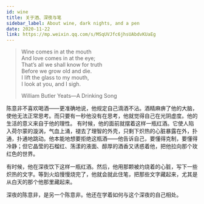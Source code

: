 ```yaml
---
id: wine
title: 关于酒、深夜与笔
sidebar_label: About wine, dark nights, and a pen
date: 2020-11-22
link: https://mp.weixin.qq.com/s/MSqUVJfc6jhsUAbdvKUaEg
---
```



<DocMetadataBanner frontMatter={frontMatter} />

> Wine comes in at the mouth  
> And love comes in at the eye;  
> That’s all we shall know for truth  
> Before we grow old and die.  
> I lift the glass to my mouth,  
> I look at you, and I sigh.
>
> William Butler Yeats—A Drinking Song

陈意非不喜欢喝酒——更准确地说，他规定自己滴酒不沾。酒精麻痹了他的大脑，使他无法正常思考。而只要有一秒他没有在思考，他就觉得自己在光阴虚度。他的生活的意义来自于他的理性。
有时候，他的面前就摆着这样一瓶红酒。它使人陷入荷尔蒙的漩涡，气血上涌，褪去了理智的外壳，只剩下炽热的心脏暴露在外，扑通，扑通地跳动。他本能地想要拒绝这瓶酒——他告诉自己，要懂得克制，要懂得冷静；但它晶莹的石榴红、荡漾的液面、醇厚的酒香又诱惑着他，把他拉向那个玫红色的世界。

有时候，他在深夜饮下这样一瓶红酒。然后，他用那颗被灼烧着的心脏，写下一些炽热的文字。等到火焰慢慢烧完了，他就会就此住笔，把那些文字藏起来，尤其是从白天的那个他那里藏起来。

深夜的陈意非，是另一个陈意非。他还在学着如何与这个深夜的自己相处。
